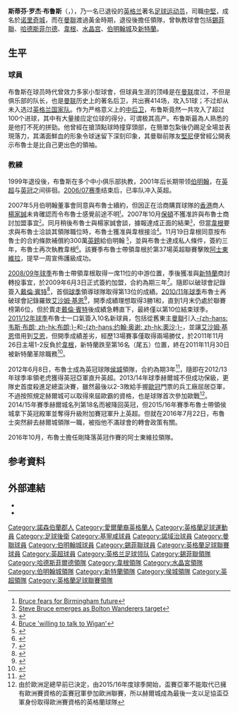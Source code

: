 {{noteTA
|G1=足球
|G2=英超
|G3=FAcup
|T=zh-hans:史蒂夫·布鲁斯; zh-hk:史堤夫·布魯士
|1=zh-hans:史蒂夫·布鲁斯; zh-hk:史堤夫·布魯士
|2=zh-hans:斯蒂芬·罗杰·布鲁斯; zh-hk:史堤芬·羅渣·布魯士
|3=zh-hans:布鲁斯; zh-hk:布魯士
}}
{{Infobox football biography
| name = 史蒂夫·布鲁斯<br />''Steve Bruce''
| fullname= 斯蒂芬·罗杰·布鲁斯
| image          = Steve Bruce.jpg
| image_size     = 175
| englishfullname = Stephen Roger Bruce
| nickname = ''Brucie''、''Bruiser Bruce''
| dateofbirth = {{birth date and age|1960|12|31}}
| cityofbirth = [[科布里奇|科布里奇]]
| countryofbirth = [[英格兰|英格兰]]
| currentclub = [[西布罗姆维奇足球俱乐部|西布朗]] (主教练)
| position = [[中堅|中堅]]
| years1 = 1977−1984
| clubs1 = [[吉林汉姆足球俱乐部|基寧咸]]
| caps1 = 205
| goals1 = 29 
| years2 = 1984−1987
| clubs2 = [[诺里奇城足球俱乐部|诺里奇城]]
| caps2 = 141
| goals2 = 14
| years3 = 1987−1996
| clubs3 = [[曼联|曼联]]
| caps3 = 309 
| goals3 = 36 
| years4 = 1996−1998
| clubs4 = [[伯明翰足球俱乐部|伯明翰]]
| caps4 = 72
| goals4 = 2
| years5 = 1998−1999
| clubs5 = [[谢菲尔德联足球俱乐部|錫菲聯]]
| caps5 = 10
| goals5 = 0
| totalcaps = 737 
| totalgoals = 81 
| nationalyears1 = 1979−1980
| nationalteam1 = [[英格蘭18歲以下足球代表隊|英格蘭青年軍]]
| nationalcaps1 = 8
| nationalgoals1 = 0
| nationalyears2 = 1987
| nationalteam2 = [[英格蘭足球代表乙隊|英格蘭B隊]]
| nationalcaps2 = 1
| nationalgoals2 = 0
| manageryears1 = 1998–1999 |managerclubs1 = [[谢菲尔德联足球俱乐部|谢菲尔德联]]
| manageryears2 = 1999–2000 |managerclubs2 = [[哈德斯菲尔德足球俱乐部|哈德斯菲尔德]]
| manageryears3 = 2001      |managerclubs3 = [[威根竞技足球俱乐部|威根]]
| manageryears4 = 2001      |managerclubs4 = [[水晶宫足球俱乐部|水晶宫]]
| manageryears5 = 2001–2007 |managerclubs5 = [[伯明翰足球俱乐部|伯明翰]]
| manageryears6 = 2007–2009 |managerclubs6 = [[威根竞技足球俱乐部|威根]]
| manageryears7 = 2009–2011 |managerclubs7 = [[桑德兰足球俱乐部|桑德兰]]
| manageryears8 = 2012–2016 |managerclubs8 = [[赫尔城足球俱乐部|赫尔城]]
| manageryears9  = 2016–2018 |managerclubs9 =  [[阿士東維拉足球會|阿士東維拉]]
| manageryears10 = 2019     |managerclubs10 = [[谢周三足球俱乐部|谢周三]]
| manageryears11 = 2019–2021    |managerclubs11 = [[纽卡斯尔联足球俱乐部|紐卡素]]
| manageryears12 = 2022–    |managerclubs12 = [[西布罗姆维奇足球俱乐部|西布朗]]
| pcupdate = 2009年6月4日 (四) 00:53 (UTC)
}}

'''斯蒂芬·罗杰·布鲁斯'''（{{lang-en|'''Stephen Roger Bruce'''}}，{{bd|1960年|12月31日|||Bruce, Steve}}），乃一名已退役的[[英格兰|英格兰]]著名[[足球|足球]][[运动员|运动员]]，司職[[中堅|中堅]]，成名於[[诺里奇城足球俱乐部|诺里奇城]]，而在[[曼徹斯特聯足球俱樂部|曼聯]]渡過黃金時期，退役後擔任領隊，曾執教球會包括[[谢菲尔德联足球俱乐部|錫菲聯]]、[[哈德斯菲尔德足球俱乐部|哈德斯菲尔德]]、[[威根竞技足球俱乐部|韋根]]、[[水晶宫足球俱乐部|水晶宫]]、[[伯明翰足球俱乐部|伯明翰城]]及[[桑德兰足球俱乐部|新特蘭]]。

== 生平 ==
=== 球員 ===
布鲁斯在球员時代曾效力多家小型球會，但球員生涯的顶峰是在[[曼联|曼联]]度过，不但是俱乐部的队长，也是[[曼联|曼联]]历史上的著名后卫，共出赛414场，攻入51球；不过却从未入选过[[英格兰国家队|英格兰国家队]]。作为严格意义上的[[中后卫|中后卫]]，布鲁斯竟然一共攻入了超过100个进球，其中有大量接应定位球的得分，可谓极其高产。布鲁斯最為人熟悉的是他打不死的拼勁。他曾經在搶頂點球時撞穿頭部，在簡單包紮後仍踢足全場並表現落力，其滿面鮮血的形象令球迷留下深刻印象，其曼聯前隊友[[堅尼|堅尼]]便曾經公開表示布魯士是比自己更出色的領袖。

=== 教練 ===
1999年退役後，布鲁斯在多个中小俱乐部执教，2001年后长期带领[[伯明翰城足球俱乐部|伯明翰]]，在[[英超|英超]]与[[英格蘭足球冠軍聯賽|英冠]]之间徘徊。[[2006年至2007年英格蘭足球冠軍聯賽|2006/07赛季]]结束后，已率队冲入英超。

2007年5月伯明翰董事會同意與布魯士續約，但因正在洽商購買球隊的[[香港|香港]]商人[[楊家誠|楊家誠]]未肯確認而令布魯士感覺前途不明<small><ref>[http://news.bbc.co.uk/sport1/hi/football/teams/b/birmingham_city/7028493.stm Bruce fears for Birmingham future]</ref></small>。2007年10月[[博尔顿足球俱乐部|保頓]]不獲准許與布魯士商討加盟事宜<small><ref>[http://www.timesonline.co.uk/tol/sport/football/premier_league/bolton/article2686670.ece Steve Bruce emerges as Bolton Wanderers target]</ref></small>。同月稍後布魯士與楊家誠會談，據報達成正面的結果<small><ref>{{Cite web |url=http://news.bbc.co.uk/sport1/hi/football/teams/b/birmingham_city/7066956.stm |title=Yeung moves to calm Bruce fears |accessdate=2007-11-20 |archive-date=2018-06-13 |archive-url=https://web.archive.org/web/20180613193224/http://news.bbc.co.uk/sport1/hi/football/teams/b/birmingham_city/7066956.stm |dead-url=no }}</ref></small>，但當[[维甘竞技足球俱乐部|韋根]]要求與布魯士洽談其領隊職位時，布魯士獲准與韋根接洽<small><ref>[http://www.sportinglife.com/football/premiership/birmingham/news/story_get.cgi?STORY_NAME=soccer/07/11/15/SOCCER_Wigan_Bruce.html&TEAMHD=birmingham&DIV=prem&TEAM=BIRMINGHAM--CITY&RH=Birmingham--City&PREV_SEASON= Bruce 'willing to talk to Wigan']</ref></small>。11月19日韋根同意按布魯士的合約條款補償約300萬[[英鎊|英鎊]]給伯明翰 <small><ref>{{Cite web |url=http://news.bbc.co.uk/sport1/hi/football/teams/b/birmingham_city/7100525.stm |title=Bruce set to join Wigan Athletic |access-date=2007-11-20 |archive-date=2022-03-31 |archive-url=https://web.archive.org/web/20220331212325/http://news.bbc.co.uk/sport1/hi/football/teams/b/birmingham_city/7100525.stm |dead-url=no }}</ref></small>，並與布魯士達成私人條件，簽約三年，布魯士再次執教韋根<small><ref>{{Cite web |url=http://news.bbc.co.uk/sport1/hi/football/teams/w/wigan_athletic/7100525.stm |title=Bruce leaves Birmingham for Wigan |accessdate=2007-11-20 |archive-date=2016-01-13 |archive-url=https://web.archive.org/web/20160113002042/http://news.bbc.co.uk/sport1/hi/football/teams/w/wigan_athletic/7100525.stm |dead-url=no }}</ref></small>。該賽季布魯士帶領韋根於第37場英超聯賽擊敗[[阿士東維拉|阿士東維拉]]，提早一周宣佈護級成功。

[[2008年至2009年英格蘭超級聯賽|2008/09年球季]]布魯士帶領韋根取得一席11位的中游位置，季後獲准與[[桑德兰足球俱乐部|新特蘭]]商討轉投事宜，於2009年6月3日正式簽約加盟，合約為期三年<ref>{{cite news |language=en |url=http://news.bbc.co.uk/sport2/hi/football/teams/s/sunderland/8080762.stm |title=Bruce named as Sunderland manager |publisher=[[BBC|BBC]] Sport |date=2009-06-03 |accessdate=2009-06-04 |archive-date=2018-12-11 |archive-url=https://web.archive.org/web/20181211202147/http://news.bbc.co.uk/sport2/hi/football/teams/s/sunderland/8080762.stm |dead-url=no }}</ref>。隨即以破球會記錄簽入[[戴倫·賓特|戴倫·賓特]]<ref>{{cite news |language=en |url=http://news.bbc.co.uk/sport2/hi/football/teams/s/sunderland/8178460.stm |title=Bent seals record Sunderland move |publisher=''[[BBC_Sport|BBC Sport]]'' |date=2009-08-05 |accessdate=2011-12-01 |archive-date=2011-12-01 |archive-url=https://web.archive.org/web/20111201062655/http://news.bbc.co.uk/sport2/hi/football/teams/s/sunderland/8178460.stm |dead-url=no }}</ref>，首個[[2009年至2010年英格蘭超級聯賽|球季]]領導球隊取得第13位的成績。[[2010年至2011年英格蘭超級聯賽|2010/11年球季]]布魯士再破球會記錄羅致[[阿萨莫阿·吉安|艾沙姆·基恩]]<ref>{{cite news |language=en |url=http://news.bbc.co.uk/sport2/hi/football/teams/s/sunderland/8958346.stm |title=Asamoah Gyan joins Sunderland for record £13m fee |publisher=''[[BBC_Sport|BBC Sport]]'' |date=2010-08-31 |accessdate=2011-12-01 |archive-date=2011-12-01 |archive-url=https://web.archive.org/web/20111201062545/http://news.bbc.co.uk/sport2/hi/football/teams/s/sunderland/8958346.stm |dead-url=no }}</ref>，開季成績理想取得3勝1和，直到1月末仍處於聯賽榜第6位，但於賣走[[戴倫·賓特|戴倫·賓特]]後成績急轉直下，最終僅以第10位結束球季。[[2011年至2012年英格蘭超級聯賽|2011/12年球季]]布魯士一口氣簽入10名新球員，包括從舊東主[[曼徹斯特聯足球俱樂部|曼聯]]引入[[韦斯·布朗|-{zh-hans:韦斯·布朗; zh-hk:布朗;}-]]和[[約翰·奧沙|-{zh-hans:约翰·奥谢; zh-hk:奧沙;}-]]，並讓[[阿萨莫阿·吉安|艾沙姆·基恩]]借用到[[艾恩足球俱樂部|艾恩]]，但開季成績差劣，經歷13場賽事僅取得兩場勝仗，於2011年11月26日主場1-2反負於[[威根竞技足球俱乐部|韋根]]，新特蘭跌至第16名（尾五）位置，終在2011年11月30日被新特蘭革除職務<ref>{{cite news |language=en |url=http://news.bbc.co.uk/sport2/hi/football/15975008.stm |title=Sunderland sack Steve Bruce as manager |publisher=''[[BBC_Sport|BBC Sport]]'' |date=2011-11-30 |accessdate=2011-12-01 |archive-date=2011-12-01 |archive-url=https://web.archive.org/web/20111201052501/http://news.bbc.co.uk/sport2/hi/football/15975008.stm |dead-url=no }}</ref>。

2012年6月8日，布魯士成為英冠球隊[[赫尔城足球俱乐部|侯城]]領隊，合約為期3年<ref>{{cite news |language=en |url=http://www.bbc.co.uk/sport/0/football/18192719 |title=Steve Bruce appointed Hull City manager on three-year deal |publisher=''[[BBC_Sport|BBC Sport]]'' |date=2012-06-08 |accessdate=2013-02-02 |archive-date=2012-08-30 |archive-url=https://web.archive.org/web/20120830115753/http://www.bbc.co.uk/sport/0/football/18192719 |dead-url=no }}</ref>，隨即在2012/13年球季率領老虎獲得英冠亞軍直升英超。2013/14年球季赫爾城不但成功保級，更隊史首度殺進足總盃決賽，雖然最後以2-3敗給手握[[歐冠|歐冠]]門票的兵工廠屈居亞軍，不過按照規定赫爾城可以取得來屆歐霸的資格，也是球隊首次參加歐戰<ref>由於歐洲足總早前已決定，由2015/16年度球季開始，盃賽亞軍不能取代已擁有歐洲賽資格的盃賽冠軍參加歐洲聯賽，所以赫爾城成為最後一支以足協盃亞軍身份取得歐洲賽資格的英格蘭球隊</ref>。2014/15年賽季赫爾城名列第18名而被降回英冠，但2015/16年賽季布魯士帶領侯城拿下英冠殿軍並奪得升級附加賽冠軍升上英超。但就在2016年7月22日，布魯士突然辭去赫爾城領隊一職，被指他不滿球會的轉會政策有關。

2016年10月，布魯士擔任剛降落英冠作賽的阿士東維拉領隊。

== 参考資料 ==
{{reflist}}

== 外部連結 ==
* {{soccerbase|1078|史蒂夫·布鲁斯}}
* {{soccerbase (manager)|1342|史蒂夫·布鲁斯}}

{{start box}} 
{{s-sports}}
{{succession box|3=[[曼联足球俱乐部|曼联]]队长|1=[[布莱恩·罗布森|-{zh-hans:布莱恩·罗布森; zh-hant:白賴仁·笠臣;}-]] |2=[[埃里克·坎通纳|-{zh-hans:埃里克·坎通纳; zh-hant:簡東拿;}-]]|4=1994-1996年}}
{{end box}}

{{西布朗球員名單}}
{{哈德斯菲爾德領隊}}
{{水晶宮領隊}}
{{新特蘭領隊}}
{{侯城領隊}}
{{錫周三領隊}}

{{DEFAULTSORT:Burce, Steve}}
[[Category:諾森伯蘭郡人|Category:諾森伯蘭郡人]]
[[Category:愛爾蘭裔英格蘭人|Category:愛爾蘭裔英格蘭人]]
[[Category:英格蘭足球運動員|Category:英格蘭足球運動員]]
[[Category:足球後衛|Category:足球後衛]]
[[Category:基寧咸球員|Category:基寧咸球員]]
[[Category:諾域治球員|Category:諾域治球員]]
[[Category:曼聯球員|Category:曼聯球員]]
[[Category:伯明翰城球員|Category:伯明翰城球員]]
[[Category:錫菲聯球員|Category:錫菲聯球員]]
[[Category:英格蘭足球聯賽球員|Category:英格蘭足球聯賽球員]]
[[Category:英超球員|Category:英超球員]]
[[Category:英格兰足球领队|Category:英格兰足球领队]]
[[Category:錫菲聯領隊|Category:錫菲聯領隊]]
[[Category:哈德斯菲爾德領隊|Category:哈德斯菲爾德領隊]]
[[Category:韋根領隊|Category:韋根領隊]]
[[Category:水晶宮領隊|Category:水晶宮領隊]]
[[Category:伯明翰城領隊|Category:伯明翰城領隊]]
[[Category:新特蘭領隊|Category:新特蘭領隊]]
[[Category:侯城領隊|Category:侯城領隊]]
[[Category:英超領隊|Category:英超領隊]]
[[Category:英格蘭足球聯賽領隊|Category:英格蘭足球聯賽領隊]]